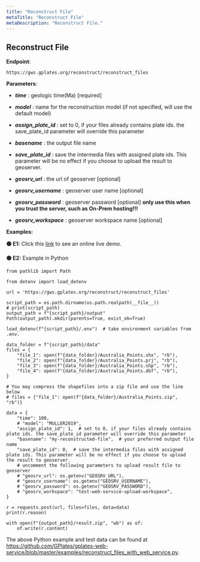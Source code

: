 ```yaml
---
title: "Reconstruct File"
metaTitle: "Reconstruct File"
metaDescription: "Reconstruct File."
---
```


## Reconstruct File

**Endpoint**:

    https://gws.gplates.org/reconstruct/reconstruct_files

**Parameters**:

- ***time*** : geologic time(Ma) [required]

- ***model*** : name for the reconstruction model (if not specified, will use the default model)

- ***assign_plate_id*** : set to 0, if your files already contains plate ids. the save_plate_id parameter will override this parameter
    
- ***basename*** : the output file name
    
- ***save_plate_id*** : save the intermedia files with assigned plate ids. This parameter will be no effect if you choose to upload the result to geoserver.
    
- ***geosrv_url*** : the url of geoserver [optional]

- ***geosrv_username*** : geoserver user name [optional]

- ***geosrv_password*** : geoserver password [optional] **only use this when you trust the server, such as On-Prem hosting!!!**

- ***geosrv_workspace*** : geoserver workspace name [optional]

**Examples:**

**&#128994; E1:** Click this [link](https://portal.gplates.org/service/reconstruct_file_page/) to see an online live demo.

**&#128994; E2:** Example in Python

    from pathlib import Path

    from dotenv import load_dotenv

    url = 'https://gws.gplates.org/reconstruct/reconstruct_files'

    script_path = os.path.dirname(os.path.realpath(__file__))
    # print(script_path)
    output_path = f"{script_path}/output"
    Path(output_path).mkdir(parents=True, exist_ok=True)

    load_dotenv(f"{script_path}/.env")  # take environment variables from .env.

    data_folder = f"{script_path}/data"
    files = {
        "file_1": open(f"{data_folder}/Australia_Points.shx", "rb"),
        "file_2": open(f"{data_folder}/Australia_Points.prj", "rb"),
        "file_3": open(f"{data_folder}/Australia_Points.shp", "rb"),
        "file_4": open(f"{data_folder}/Australia_Points.dbf", "rb"),
    }

    # You may compress the shapefiles into a zip file and use the line below
    # files = {"file_1": open(f"{data_folder}/Australia_Points.zip", "rb")}

    data = {
        "time": 100,
        # "model": "MULLER2019",
        "assign_plate_id": 1,  # set to 0, if your files already contains plate ids. the save_plate_id parameter will override this parameter
        "basename": "my-reconstructed-file",  # your preferred output file name
        "save_plate_id": 0,  # save the intermedia files with assigned plate ids. This parameter will be no effect if you choose to upload the result to geoserver.
        # uncomment the following parameters to upload result file to geoserver
        # "geosrv_url": os.getenv("GEOSRV_URL"),
        # "geosrv_username": os.getenv("GEOSRV_USERNAME"),
        # "geosrv_password": os.getenv("GEOSRV_PASSWORD"),
        # "geosrv_workspace": "test-web-service-upload-workspace",
    }

    r = requests.post(url, files=files, data=data)
    print(r.reason)

    with open(f"{output_path}/result.zip", "wb") as of:
        of.write(r.content)

The above Python example and test data can be found at <https://github.com/GPlates/gplates-web-service/blob/master/examples/reconstruct_files_with_web_service.py>.